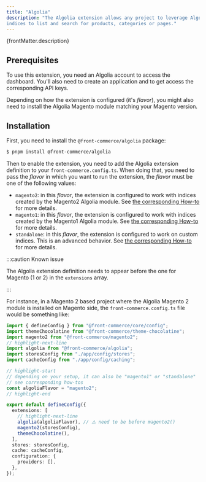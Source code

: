 ```yaml
---
title: "Algolia"
description: "The Algolia extension allows any project to leverage Algolia
indices to list and search for products, categories or pages."
---
```


<p>{frontMatter.description}</p>

## Prerequisites

To use this extension, you need an Algolia account to access the dashboard.
You'll also need to create an application and to get access the corresponding
API keys.

Depending on how the extension is configured (it's _flavor_), you might also
need to install the Algolia Magento module matching your Magento version.

## Installation

First, you need to install the `@front-commerce/algolia` package:

```bash title="Command to install @front-commerce/algolia"
$ pnpm install @front-commerce/algolia
```

Then to enable the extension, you need to add the Algolia extension definition
to your `front-commerce.config.ts`. When doing that, you need to pass the
_flavor_ in which you want to run the extension, the _flavor_ must be one of the
following values:

* `magento2`: in this _flavor_, the extension is configured to work with indices
  created by the Magento2 Algolia module. See [the corresponding
  How-to](/docs/remixed/extensions/algolia/how-to/magento2) for more details.
* `magento1`: in this _flavor_, the extension is configured to work with indices
  created by the Magento1 Algolia module. See [the corresponding
  How-to](/docs/remixed/extensions/algolia/how-to/magento1) for more details.
* `standalone`: in this _flavor_, the extension is configured to work on custom
  indices. This is an advanced behavior. See [the corresponding
  How-to](/docs/remixed/extensions/algolia/how-to/standalone) for more details.

:::caution Known issue

The Algolia extension definition needs to appear before the one for Magento (1
or 2) in the `extensions` array.

:::

For instance, in a Magento 2 based project where the Algolia Magento 2 module is
installed on Magento side, the `front-commerce.config.ts` file would be
something like:

```typescript title="front-commerce.config.ts for a Magento2 based project"
import { defineConfig } from "@front-commerce/core/config";
import themeChocolatine from "@front-commerce/theme-chocolatine";
import magento2 from "@front-commerce/magento2";
// highlight-next-line
import algolia from "@front-commerce/algolia";
import storesConfig from "./app/config/stores";
import cacheConfig from "./app/config/caching";

// highlight-start
// depending on your setup, it can also be "magento1" or "standalone"
// see corresponding how-tos
const algoliaFlavor = "magento2";
// highlight-end

export default defineConfig({
  extensions: [
    // highlight-next-line
    algolia(algoliaFlavor), // ⚠️ need to be before magento2()
    magento2(storesConfig),
    themeChocolatine(),
  ],
  stores: storesConfig,
  cache: cacheConfig,
  configuration: {
    providers: [],
  },
});
```
